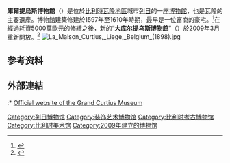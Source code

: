 {{Expand|time = 2015-01-17}}
{{Infobox museum
 |名称    = 庫爾提烏斯博物館
 |其他名称= {{Lang|fr|Musée Curtius}}
 |图像    = File:Musée Curtius.jpg
 |图像大小= 
 |图像说明= 
 |former_name    = <!--前身-->
 |established    = <!--成立日期-->
 |dissolved    = <!--关闭日期-->
 |location    = {{BEL}}[[列日|列日]]
 |website    = {{URL|http://www.grandcurtiusliege.be/}}
}}
'''庫爾提烏斯博物館'''（{{Lang-fr|Musée Curtius}}）是位於[[比利時|比利時]][[瓦隆大区|瓦隆地區]]城市[[列日|列日]]的一座[[博物館|博物館]]，也是瓦隆的主要遺產。博物館建築修建於1597年至1610年時期，最早是一位富商的豪宅。<ref>{{Cite web|url = http://www.visitbelgium.com/index.php?mact=News,cntnt01,print,0&cntnt01articleid=14&cntnt01showtemplate=false&cntnt01returnid=109|title = The Grand Curtius in Liege|accessdate = 2016-03-01|author = |date = |publisher = Visit Belgium|archive-date = 2019-09-23|archive-url = https://web.archive.org/web/20190923173953/http://visitbelgium.com/index.php?mact=News,cntnt01,print,0&cntnt01articleid=14&cntnt01showtemplate=false&cntnt01returnid=109|dead-url = no}}</ref>在經過耗資5000萬歐元的修繕之後，新的“'''大库尔提乌斯博物館'''”（{{lang|fr|Le Grand Curtius}}）於2009年3月重新開放。<ref>{{Cite news|url = http://ec.europa.eu/regional_policy/index.cfm/en/projects/belgium/newly-refurbished-curtius-museum-reopens-to-the-public|title = Newly refurbished Curtius museum reopens to the public|last = |first = |date = 2009-12-17|work = European Commission|accessdate = 2016-03-01|archive-date = 2019-11-21|archive-url = https://web.archive.org/web/20191121122903/https://ec.europa.eu/regional_policy/index.cfm/en/projects/belgium/newly-refurbished-curtius-museum-reopens-to-the-public|dead-url = no}}</ref>
[[File:La_Maison_Curtius,_Liege,_Belgium_(1898).jpg|thumb]]

== 参考资料 ==
{{Reflist}}

==外部連結==
:* {{fr_icon}} {{nl_icon}} {{en_icon}} {{de_icon}}  [http://www.grandcurtiusliege.be/ Official website of the Grand Curtius Museum] {{Wayback|url=http://www.grandcurtiusliege.be/ |date=20110225214110 }}
{{coord|50|38|49|N|5|35|02|E|type:landmark_region:BE|display=title}}

{{Authority control}}

[[Category:列日博物馆|Category:列日博物馆]]
[[Category:装饰艺术博物馆|Category:装饰艺术博物馆]]
[[Category:比利时考古博物馆|Category:比利时考古博物馆]]
[[Category:比利时美术馆|Category:比利时美术馆]]
[[Category:2009年建立的博物馆|Category:2009年建立的博物馆]]